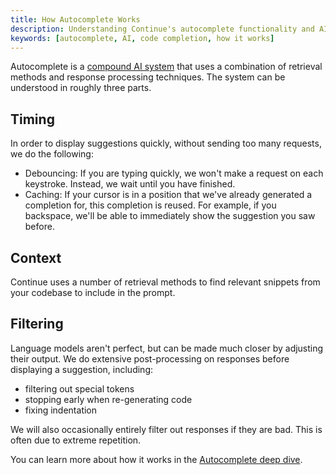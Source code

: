 ```yaml
---
title: How Autocomplete Works
description: Understanding Continue's autocomplete functionality and AI-powered code completion
keywords: [autocomplete, AI, code completion, how it works]
---
```


Autocomplete is a [compound AI system](https://bair.berkeley.edu/blog/2024/02/18/compound-ai-systems/) that uses a combination of retrieval methods and response processing techniques. The system can be understood in roughly three parts.

## Timing

In order to display suggestions quickly, without sending too many requests, we do the following:

- Debouncing: If you are typing quickly, we won't make a request on each keystroke. Instead, we wait until you have finished.
- Caching: If your cursor is in a position that we've already generated a completion for, this completion is reused. For example, if you backspace, we'll be able to immediately show the suggestion you saw before.

## Context

Continue uses a number of retrieval methods to find relevant snippets from your codebase to include in the prompt.

## Filtering

Language models aren't perfect, but can be made much closer by adjusting their output. We do extensive post-processing on responses before displaying a suggestion, including:

- filtering out special tokens
- stopping early when re-generating code
- fixing indentation

We will also occasionally entirely filter out responses if they are bad. This is often due to extreme repetition.

You can learn more about how it works in the [Autocomplete deep dive](../../advanced/deep-dives/autocomplete.mdx).
